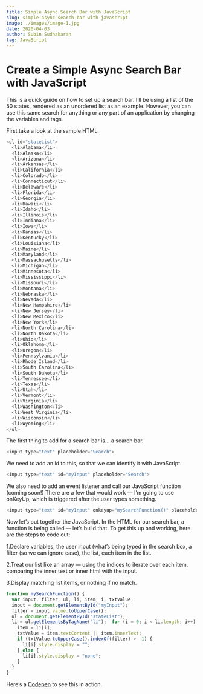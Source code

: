 ```yaml
---
title: Simple Async Search Bar with JavaScript
slug: simple-async-search-bar-with-javascript
image: ./images/image-1.jpg
date: 2020-04-03
author: Subin Sudhakaran
tag: JavaScript
---
```


# Create a Simple Async Search Bar with JavaScript

This is a quick guide on how to set up a search bar. I’ll be using a list of the 50 states, rendered as an unordered list as an example. However, you can use this same search for anything or any part of an application by changing the variables and tags.

First take a look at the sample HTML.


```javascript
<ul id="stateList">
  <li>Alabama</li>
  <li>Alaska</li>
  <li>Arizona</li>
  <li>Arkansas</li>
  <li>California</li>
  <li>Colorado</li>
  <li>Connecticut</li>
  <li>Delaware</li>
  <li>Florida</li>
  <li>Georgia</li>
  <li>Hawaii</li>
  <li>Idaho</li>
  <li>Illinois</li>
  <li>Indiana</li>
  <li>Iowa</li>
  <li>Kansas</li>
  <li>Kentucky</li>
  <li>Louisiana</li>
  <li>Maine</li>
  <li>Maryland</li>
  <li>Massachusetts</li>
  <li>Michigan</li>
  <li>Minnesota</li>
  <li>Mississippi</li>
  <li>Missouri</li>
  <li>Montana</li>
  <li>Nebraska</li>
  <li>Nevada</li>
  <li>New Hampshire</li>
  <li>New Jersey</li>
  <li>New Mexico</li>
  <li>New York</li>
  <li>North Carolina</li>
  <li>North Dakota</li>
  <li>Ohio</li>
  <li>Oklahoma</li>
  <li>Oregon</li>
  <li>Pennsylvania</li>
  <li>Rhode Island</li>
  <li>South Carolina</li>
  <li>South Dakota</li>
  <li>Tennessee</li>
  <li>Texas</li>
  <li>Utah</li>
  <li>Vermont</li>
  <li>Virginia</li>
  <li>Washington</li>
  <li>West Virginia</li>
  <li>Wisconsin</li>
  <li>Wyoming</li>
</ul>
```


The first thing to add for a search bar is… a search bar.

```javascript
<input type="text" placeholder="Search">
```
We need to add an id to this, so that we can identify it with JavaScript.

```javascript
<input type="text" id="myInput" placeholder="Search">
```

We also need to add an event listener and call our JavaScript function (coming soon!) There are a few that would work — I’m going to use onKeyUp, which is triggered after the user types something.

```javascript
<input type="text" id="myInput" onkeyup="mySearchFunction()" placeholder="Search">
```

Now let’s put together the JavaScript. In the HTML for our search bar, a function is being called — let’s build that. To get this up and working, here are the steps to code out:

1.Declare variables, the user input (what’s being typed in the search box, a filter (so we can ignore case), the list, each item in the list.

2.Treat our list like an array — using the indices to iterate over each item, comparing the inner text or inner html with the input.

3.Display matching list items, or nothing if no match.

```javascript
function mySearchFunction() {
  var input, filter, ul, li, item, i, txtValue;
  input = document.getElementById("myInput");
  filter = input.value.toUpperCase();
  ul = document.getElementById("stateList");
  li = ul.getElementsByTagName("li");  for (i = 0; i < li.length; i++) {
    item = li[i];
    txtValue = item.textContent || item.innerText;
    if (txtValue.toUpperCase().indexOf(filter) > -1) {
      li[i].style.display = "";
    } else {
      li[i].style.display = "none";
    }
  }
}
```

Here’s a [Codepen](http://example.com "Codepen") to see this in action.